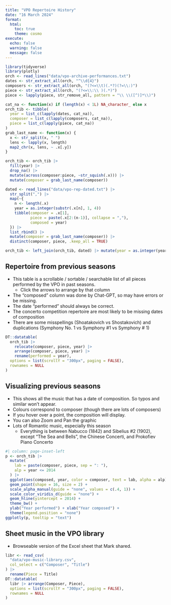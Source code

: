 ```yaml
---
title: "VPO Repertoire History"
date: "16 March 2024"
format: 
  html:
    toc: true
    theme: cosmo
execute:
  echo: false
  warning: false
  message: false
---
```


```r
library(tidyverse)
library(plotly)
orch <- read_lines("data/vpo-archive-performances.txt")
dates <- str_extract_all(orch, "^\\d{4}")
composers <- str_extract_all(orch, "(?<=\\t)(.*?)(?=\\:)")
piece <- str_extract_all(orch, "(?<=\\:\\ )(.*)")
piece <- lapply(piece, str_remove_all, pattern = "\\ \\([^)]*\\)")
```

```r
cat_na <- function(x) if (length(x) < 1L) NA_character_ else x
orch_tib <- tibble(
  year = list_c(lapply(dates, cat_na)),
  composer = list_c(lapply(composers, cat_na)),
  piece = list_c(lapply(piece, cat_na))
)
grab_last_name <- function(x) {
  x <- str_split(x, " ")
  lens <- lapply(x, length)
  map2_chr(x, lens, ~ .x[.y])
}
```

```r
orch_tib <- orch_tib |>
  fill(year) |>
  drop_na() |>
  mutate(across(composer:piece, ~str_squish(.x))) |>
  mutate(composer = grab_last_name(composer))

dated <- read_lines("data/vpo-rep-dated.txt") |>
  str_split(",") |>
  map(~{
    n <- length(.x)
    year = as.integer(substr(.x[n], 1, 4))
    tibble(composer = .x[1],
           piece = paste(.x[2:(n-1)], collapse = ","),
           composed = year)
  }) |>
  list_rbind() |>
  mutate(composer = grab_last_name(composer)) |>
  distinct(composer, piece, .keep_all = TRUE)

orch_tib <- left_join(orch_tib, dated) |> mutate(year = as.integer(year))
```


## Repertoire from previous seasons

* This table is a scrollable / sortable / searchable list of all pieces performed by the VPO in past seasons.
    * Click the arrows to arrange by that column
* The "composed" column was done by Chat-GPT, so may have errors or be missing.
* The date "performed" should always be correct.
* The concerto competition repertoire are most likely to be missing dates of composition
* There are some misspellings (Shoatakovich vs Shostakovich) and duplications (Symphony No. 1 vs Symphony \#1 vs Symphony \# 1)

```r
DT::datatable(
  orch_tib |> 
    relocate(composer, piece, year) |> 
    arrange(composer, piece, year) |>
    rename(performed = year),
  options = list(scrollY = "300px", paging = FALSE),
  rownames = NULL
)
```

## Visualizing previous seasons

* This shows all the music that has a date of composition. So typos and similar won't appear.
* Colours correspond to composer (though there are lots of composers)
* If you hover over a point, the composition will display.
* You can also Zoom and Pan the graphic
* Lots of Romantic music, especially this season 
    * Everything is between Nabucco (1842) and Sibelius #2 (1902), except "The Sea and Bells", the Chinese Concerti, and Prokofiev Piano Concerto

```r
#| column: page-inset-left
p <- orch_tib |>
  mutate(
    lab = paste(composer, piece, sep = ": "),
    alp = year <= 2014
  ) |>
  ggplot(aes(composed, year, color = composer, text = lab, alpha = alp)) +
  geom_point(shape = 16, size = 2) +
  scale_alpha_manual(guide = "none", values = c(.4, 1)) +
  scale_color_viridis_d(guide = "none") +
  geom_hline(yintercept = 2014) +
  theme_bw() +
  ylab("Year performed") + xlab("Year composed") +
  theme(legend.position = "none")
ggplotly(p, tooltip = "text")
```

## Sheet music in the VPO library

* Browseable version of the Excel sheet that Mark shared.

```r
libr <- read_csv(
  "data/vpo-music-library.csv", 
  col_select = c("Composer", "Title")
) |>
  rename(Piece = Title)
DT::datatable(
  libr |> arrange(Composer, Piece),
  options = list(scrollY = "300px", paging = FALSE),
  rownames = NULL
)
```
